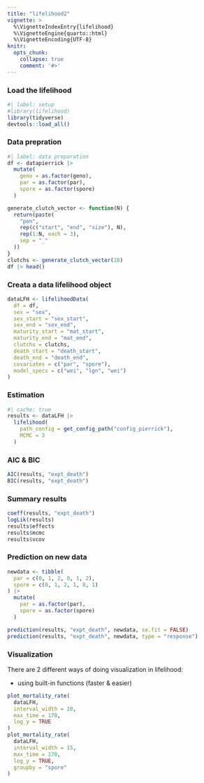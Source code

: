 ```yaml
---
title: "lifelihood2"
vignette: >
  %\VignetteIndexEntry{lifelihood}
  %\VignetteEngine{quarto::html}
  %\VignetteEncoding{UTF-8}
knitr:
  opts_chunk:
    collapse: true
    comment: '#>'
---
```


### Load the lifelihood

```r
#| label: setup
#library(lifelihood)
library(tidyverse)
devtools::load_all()
```

### Data prepration

```r
#| label: data preparation
df <- datapierrick |>
  mutate(
    geno = as.factor(geno),
    par = as.factor(par),
    spore = as.factor(spore)
  )

generate_clutch_vector <- function(N) {
  return(paste(
    "pon",
    rep(c("start", "end", "size"), N),
    rep(1:N, each = 3),
    sep = "_"
  ))
}
clutchs <- generate_clutch_vector(28)
df |> head()
```

### Creata a data lifelihood object

```r
dataLFH <- lifelihoodData(
  df = df,
  sex = "sex",
  sex_start = "sex_start",
  sex_end = "sex_end",
  maturity_start = "mat_start",
  maturity_end = "mat_end",
  clutchs = clutchs,
  death_start = "death_start",
  death_end = "death_end",
  covariates = c("par", "spore"),
  model_specs = c("wei", "lgn", "wei")
)

```

### Estimation

```r
#| cache: true
results <- dataLFH |>
  lifelihood(
    path_config = get_config_path("config_pierrick"),
    MCMC = 3
  )
```

### AIC & BIC

```r
AIC(results, "expt_death")
BIC(results, "expt_death")
```

### Summary results

```r
coeff(results, "expt_death")
logLik(results)
results$effects
results$mcmc
results$vcov
```

### Prediction on new data

```r
newdata <- tibble(
  par = c(0, 1, 2, 0, 1, 2),
  spore = c(0, 1, 2, 1, 0, 1)
) |>
  mutate(
    par = as.factor(par),
    spore = as.factor(spore)
  )

prediction(results, "expt_death", newdata, se.fit = FALSE)
prediction(results, "expt_death", newdata, type = "response")
```

### Visualization

There are 2 different ways of doing visualization in lifelihood:

- using built-in functions (faster & easier)

```r
plot_mortality_rate(
  dataLFH,
  interval_width = 20,
  max_time = 170,
  log_y = TRUE
)
plot_mortality_rate(
  dataLFH,
  interval_width = 15,
  max_time = 170,
  log_y = TRUE,
  groupby = "spore"
)
```